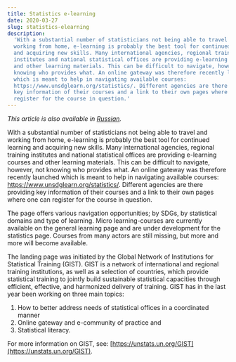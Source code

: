 ```yaml
---
title: Statistics e-learning
date: 2020-03-27
slug: statistics-elearning
description:
  'With a substantial number of statisticians not being able to travel and
  working from home, e-learning is probably the best tool for continued learning
  and acquiring new skills. Many international agencies, regional training
  institutes and national statistical offices are providing e-learning courses
  and other learning materials. This can be difficult to navigate, however, not
  knowing who provides what. An online gateway was therefore recently launched
  which is meant to help in navigating available courses:
  https://www.unsdglearn.org/statistics/. Different agencies are there providing
  key information of their courses and a link to their own pages where one can
  register for the course in question.'
---
```


_This article is also available in [Russian](./ru.pdf)._

With a substantial number of statisticians not being able to travel and working
from home, e-learning is probably the best tool for continued learning and
acquiring new skills. Many international agencies, regional training institutes
and national statistical offices are providing e-learning courses and other
learning materials. This can be difficult to navigate, however, not knowing who
provides what. An online gateway was therefore recently launched which is meant
to help in navigating available courses: https://www.unsdglearn.org/statistics/.
Different agencies are there providing key information of their courses and a
link to their own pages where one can register for the course in question.

The page offers various navigation opportunities; by SDGs, by statistical
domains and type of learning. Micro learning-courses are currently available on
the general learning page and are under development for the statistics page.
Courses from many actors are still missing, but more and more will become
available.

The landing page was initiated by the Global Network of Institutions for
Statistical Training (GIST). GIST is a network of international and regional
training institutions, as well as a selection of countries, which provide
statistical training to jointly build sustainable statistical capacities through
efficient, effective, and harmonized delivery of training. GIST has in the last
year been working on three main topics:

1. How to better address needs of statistical offices in a coordinated manner
2. Online gateway and e-community of practice and
3. Statistical literacy.

For more information on GIST, see:
[https://unstats.un.org/GIST](https://unstats.un.org/GIST).
